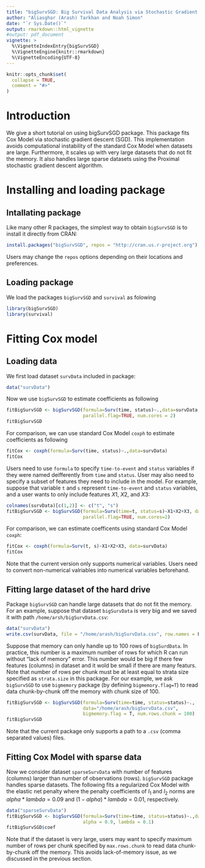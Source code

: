 ```yaml
---
title: "bigSurvSGD: Big Survival Data Analysis via Stochastic Gradient Descent"
author: "Aliasghar (Arash) Tarkhan and Noah Simon"
date: "`r Sys.Date()`"
output: rmarkdown::html_vignette
#output: pdf_document
vignette: >
  %\VignetteIndexEntry{bigSurvSGD}
  %\VignetteEngine{knitr::rmarkdown}
  %\VignetteEncoding{UTF-8}
---
```


```r
knitr::opts_chunk$set(
  collapse = TRUE,
  comment = "#>"
)
```

# Introduction
We give a short tutorial on using bigSurvSGD package. This package fits Cox Model via stochastic gradient descent (SGD). This implementation avoids computational instability of the standard Cox Model when datasets are large. Furthermore, it scales up with very large datasets that do not fit the memory. It also handles large sparse datasets using the Proximal stochastic gradient descent algorithm.

# Installing and loading package 
## Intallating package
Like many other R packages, the simplest way to obtain `bigSurvSGD` is to install it directly from CRAN:

```r
install.packages("bigSurvSGD", repos = "http://cran.us.r-project.org")
```

Users may change the `repos` options depending on their locations and preferences.

## Loading package
We load the packages `bigSurvSGD` and `survival` as folowing

```r
library(bigSurvSGD)
library(survival) 
```

# Fitting Cox model
## Loading data
We first load dataset `survData` included in package:

```r
data("survData")
```

Now we use `bigSurvSGD` to estimate coefficients as following

```r
fitBigSurvSGD <- bigSurvSGD(formula=Surv(time, status)~.,data=survData, 
                            parallel.flag=TRUE, num.cores = 2)
fitBigSurvSGD
```

For comparison, we can use standard Cox Model `coxph` to estimate coefficients as following

```r
fitCox <- coxph(formula=Surv(time, status)~.,data=survData)
fitCox
```

Users need to use `formula` to specify `time-to-event` and `status` variables if they were named deifferently from `time` and `status`. User may also need to specify a subset of features they need to include in the model. For example, suppose that variable `t` and `s` represent `time-to-event` and `status` variables, and a user wants to only include features $X1$, $X2$, and $X3$:

```r
colnames(survData)[c(1,2)] <- c("t", "s")
fitBigSurvSGD <- bigSurvSGD(formula=Surv(time=t, status=s)~X1+X2+X3, data=survData, 
                            parallel.flag=TRUE, num.cores=2)
```

For comparison, we can estimate coefficents using standard Cox Model `coxph`:

```r
fitCox <- coxph(formula=Surv(t, s)~X1+X2+X3, data=survData)
fitCox
```

Note that the current version only supports numerical variables. Users need to convert non-numerical valriables into numerical variables beforehand.

## Fitting large dataset of the hard drive
Package `bigSurvSGD` can handle large datasets that do not fit the memory. For an example, suppose that dataset `bigSurvData` is very big and we saved it with path `/home/arsh/bigSurvData.csv`:

```r
data("survData")
write.csv(survData, file = "/home/arash/bigSurvData.csv", row.names = F)
```

Suppose that memory can only handle up to 100 rows of `bigSurdData`. In practice, this number is a maximum number of rows for which R can run without "lack of memory" error. This number would be big if there few features (columns) in dataset and it wold be small if there are many featurs. Note that number of rows per chunk must be at least equal to strata size specified as `strata.size` in this package. For our example, we ask `bigSurvSGD` to use `bigmemory` package (by defining `bigmemory.flag=T`) to read data chunk-by-chunk off the memory with chunk size of 100.

```r
fitBigSurvSGD <- bigSurvSGD(formula=Surv(time=time, status=status)~., 
                            data="/home/arash/bigSurvData.csv", 
                            bigmemory.flag = T, num.rows.chunk = 100)
fitBigSurvSGD
```

Note that the current package only supports a path to a `.csv` (comma separated values) files. 

## Fitting Cox Model with sparse data
Now we consider dataset `sparseSurvData` with number of features (columns) larger than number of observations (rows). `bigSurvSGD` package handles sparse datasets. The following fits a regularized Cox Model with the elastic net penalty where the penalty coefficients of $l_1$ and $l_2$ norms are $alpha * lambda=0.09$ and $(1-alpha)*lambda=0.01$, respectively.

```r
data("sparseSurvData")
fitBigSurvSGD <- bigSurvSGD(formula=Surv(time=time, status=status)~.,data=sparseSurvData, 
                            alpha = 0.9, lambda = 0.1)
fitBigSurvSGD$coef
```

Note that if the dataset is very large, users may want to specify maximum number of rows per chunk specified by `max.rows.chunk` to read data chunk-by-chunk off the memory. This avoids lack-of-memory issue, as we discussed in the previous section.
